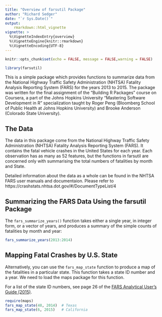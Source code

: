 ```yaml
---
title: "Overview of farsutil Package"
author: "Richard Sedger"
date: "`r Sys.Date()`"
output: 
    rmarkdown::html_vignette
vignette: >
  %\VignetteIndexEntry{overview}
  %\VignetteEngine{knitr::rmarkdown}
  %\VignetteEncoding{UTF-8}
---
```

```r
knitr::opts_chunk$set(echo = FALSE, message = FALSE,warning = FALSE)
```

```r
library(farsutil)
```

This is a simple package which provides functions to summarize data from the National Highway Traffic Safety Administration (NHTSA) Fatality Analysis Reporting System (FARS) for the years 2013 to 2015. The package was written for the final assignment of the "Building R Packages" course on Coursera, a part of the Johns Hopkins University "Mastering Software Development in R" specialization taught by Roger Peng (Bloomberg School of Public Health at Johns Hopkins University) and Brooke Anderson (Colorado State University).

## The Data

The data in this package come from the National Highway Traffic Safety Administration (NHTSA) Fatality Analysis Reporting System (FARS). It contains the fatal vehicle crashes in the United States for each year. Each observation has as many as 52 features, but the functions in farsutil are concerned only with summarising the total numbers of fatalities by month and State.

Detailed information about the data as a whole can be found in the NHTSA FARS user manuals and documentaion. Please refer to https://crashstats.nhtsa.dot.gov/#/DocumentTypeList/4 


## Summarizing the FARS Data Using the farsutil Package

The `fars_summarize_years()` function takes either a single year, in integer form, or a vector of years, and produces a summary of the simple counts of fatalities by month and year: 

```r
fars_summarize_years(2013:2014)
```


## Mapping Fatal Crashes by U.S. State

Alternatively, you can use the `fars_map_state` function to produce a map of the fatalities in a particular state. This function takes a state ID number and a year. We need to load the maps package for this function.

For a list of the state ID numbers, see page 26 of the [FARS Analytical User's Guide (2015)](https://crashstats.nhtsa.dot.gov/Api/Public/ViewPublication/812315#27). 

```r
require(maps)
fars_map_state(48, 2014)  # Texas
fars_map_state(6, 2015)   # California
```

